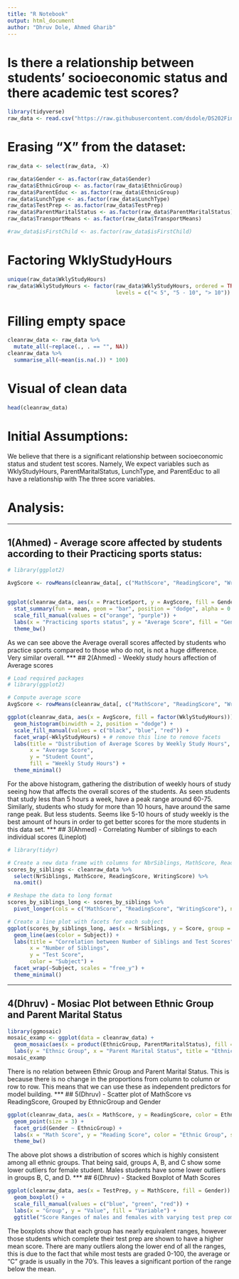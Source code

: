 ---
title: "R Notebook"
output: html_document
author: "Dhruv Dole, Ahmed Gharib"
---
# Is there a relationship between students' socioeconomic status and there academic test scores?
```{r}
library(tidyverse)
raw_data <- read.csv("https://raw.githubusercontent.com/dsdole/DS202Final/main/data/Expanded_data_with_more_features.csv")
```
# Erasing "X" from the dataset:
```{r}
raw_data <- select(raw_data, -X)
```
```{r}
raw_data$Gender <- as.factor(raw_data$Gender)
raw_data$EthnicGroup <- as.factor(raw_data$EthnicGroup)
raw_data$ParentEduc <- as.factor(raw_data$EthnicGroup)
raw_data$LunchType <- as.factor(raw_data$LunchType)
raw_data$TestPrep <- as.factor(raw_data$TestPrep)
raw_data$ParentMaritalStatus <- as.factor(raw_data$ParentMaritalStatus)
raw_data$TransportMeans <- as.factor(raw_data$TransportMeans)

#raw_data$isFirstChild <- as.factor(raw_data$isFirstChild)
```

# Factoring WklyStudyHours
```{r}
unique(raw_data$WklyStudyHours)
raw_data$WklyStudyHours <- factor(raw_data$WklyStudyHours, ordered = TRUE,
                                  levels = c("< 5", "5 - 10", "> 10"))
```

# Filling empty space
```{r}
cleanraw_data <- raw_data %>%
  mutate_all(~replace(., . == "", NA))
cleanraw_data %>%
  summarise_all(~mean(is.na(.)) * 100)
```


# Visual of clean data
```{r}
head(cleanraw_data)
```
# Initial Assumptions:
We believe that there is a significant relationship between socioeconomic status and student test scores. Namely, We expect variables such as WklyStudyHours, ParentMaritalStatus, LunchType, and ParentEduc to all have a relationship with The three score variables.

# Analysis:
___
## 1(Ahmed) - Average score affected by students according to their Practicing sports status:
```{r}
# library(ggplot2)

AvgScore <- rowMeans(cleanraw_data[, c("MathScore", "ReadingScore", "WritingScore")], na.rm = TRUE)


ggplot(cleanraw_data, aes(x = PracticeSport, y = AvgScore, fill = Gender)) +
  stat_summary(fun = mean, geom = "bar", position = "dodge", alpha = 0.8) +
  scale_fill_manual(values = c("orange", "purple")) +
  labs(x = "Practicing sports status", y = "Average Score", fill = "Gender") +
  theme_bw()

```
As we can see above the Average overall scores affected by students who practice sports compared to those who do not, is not a huge difference. Very similar overall.
***
## 2(Ahmed) - Weekly study hours affection of Average scores
```{r}
# Load required packages
# library(ggplot2)

# Compute average score
AvgScore <- rowMeans(cleanraw_data[, c("MathScore", "ReadingScore", "WritingScore")], na.rm = TRUE)

ggplot(cleanraw_data, aes(x = AvgScore, fill = factor(WklyStudyHours))) +
  geom_histogram(binwidth = 2, position = "dodge") +
  scale_fill_manual(values = c("black", "blue", "red")) +
  facet_wrap(~WklyStudyHours) + # remove this line to remove facets
  labs(title = "Distribution of Average Scores by Weekly Study Hours",
       x = "Average Score",
       y = "Student Count",
       fill = "Weekly Study Hours") +
  theme_minimal()

```
For the above histogram, gathering the distribution of weekly hours of study seeing how that affects the overall scores of the students. As seen students that study less than 5 hours a week, have a peak range around 60-75. Similarly, students who study for more than 10 hours, have around the same range peak. But less students. Seems like 5-10 hours of study weekly is the best amount of hours in order to get better scores for the more students in this data set.
***
## 3(Ahmed) - Correlating Number of siblings to each individual scores (Lineplot)
```{r}
# library(tidyr)

# Create a new data frame with columns for NbrSiblings, MathScore, ReadingScore, and WritingScore
scores_by_siblings <- cleanraw_data %>%
  select(NrSiblings, MathScore, ReadingScore, WritingScore) %>%
  na.omit()

# Reshape the data to long format
scores_by_siblings_long <- scores_by_siblings %>%
  pivot_longer(cols = c("MathScore", "ReadingScore", "WritingScore"), names_to = "Subject", values_to = "Score")

# Create a line plot with facets for each subject
ggplot(scores_by_siblings_long, aes(x = NrSiblings, y = Score, group = Subject)) +
  geom_line(aes(color = Subject)) +
  labs(title = "Correlation between Number of Siblings and Test Scores",
       x = "Number of Siblings",
       y = "Test Score",
       color = "Subject") +
  facet_wrap(~Subject, scales = "free_y") +
  theme_minimal()
```
***
## 4(Dhruv) - Mosiac Plot between Ethnic Group and Parent Marital Status
```{r}
library(ggmosaic)
mosaic_examp <- ggplot(data = cleanraw_data) +
  geom_mosaic(aes(x = product(EthnicGroup, ParentMaritalStatus), fill = EthnicGroup)) +
  labs(y = "Ethnic Group", x = "Parent Marital Status", title = "Ethnic Group and Parent Marital Status")
mosaic_examp
```
There is no relation between Ethnic Group and Parent Marital Status. This is because there is no change in the proportions from column to column or row to row. This means that we can use these as independent predictors for model building.
***
## 5(Dhruv) - Scatter plot of MathScore vs ReadingScore, Grouped by EthnicGroup and Gender
```{r}
ggplot(cleanraw_data, aes(x = MathScore, y = ReadingScore, color = EthnicGroup, shape = Gender)) +
  geom_point(size = 3) +
  facet_grid(Gender ~ EthnicGroup) +
  labs(x = "Math Score", y = "Reading Score", color = "Ethnic Group", shape = "Gender") +
  theme_bw()
```
The above plot shows a distribution of scores which is highly consistent among all ethnic groups. That being said, groups A, B, and C show some lower outliers for female student. Males students have some lower outliers in groups B, C, and D.
***
## 6(Dhruv) - Stacked Boxplot of Math Scores
```{r}
ggplot(cleanraw_data, aes(x = TestPrep, y = MathScore, fill = Gender)) +
  geom_boxplot() +
  scale_fill_manual(values = c("blue", "green", "red")) +
  labs(x = "Group", y = "Value", fill = "Variable") +
  ggtitle("Score Ranges of males and females with varying test prep completion")
```
The boxplots show that each group has nearly equivalent ranges, however those students which complete their test prep are shown to have a higher mean score. There are many outliers along the lower end of all the ranges, this is due to the fact that while most tests are graded 0-100, the average or "C" grade is usually in the 70's. This leaves a significant portion of the range below the mean.
